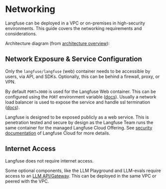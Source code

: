 # Networking

Langfuse can be deployed in a VPC or on-premises in high-security environments. This guide covers the networking requirements and considerations.

Architecture diagram (from [architecture overview](/self-hosting#architecture)):


<ArchitectureDiagram />

## Network Exposure & Service Configuration

Only the `langfuse/langfuse` (web) container needs to be accessible by users, via API, and SDKs.
Optionally, this can be behind a firewall, proxy, or VPN.

By default `PORT=3000` is used for the Langfuse Web container. This can be configured using the `PORT` environment variable ([docs](/self-hosting/configuration)). Usually a network load balancer is used to expose the service and handle ssl termination ([docs](/self-hosting/encryption)).

Langfuse is designed to be exposed publicly as a web service.
This is penetration tested and secure by design as the Langfuse Team runs the same container for the managed Langfuse Cloud Offering.
See [security documentation](/security) of Langfuse Cloud for more details.

## Internet Access

Langfuse does not require internet access.

Some optional components, like the LLM Playground and LLM-evals require access to an [LLM API/Gateway](/self-hosting/infrastructure/llm-api).
This can be deployed in the same VPC or peered with the VPC.
